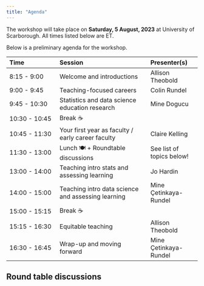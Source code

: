 ```yaml
---
title: "Agenda"
---
```


The workshop will take place on **Saturday, 5 August, 2023** at University of Scarborough.
All times listed below are ET.

Below is a preliminary agenda for the workshop.

| Time          | Session                                            | Presenter(s)          |
|:------------------|:----------------------------------|:------------------|
| 8:15 - 9:00   | Welcome and introductions                          | Allison Theobold      |
| 9:00 - 9:45   | Teaching-focused careers                           | Colin Rundel          |
| 9:45 - 10:30  | Statistics and data science education research     | Mine Dogucu           |
| 10:30 - 10:45 | Break ☕                                           |                       |
| 10:45 - 11:30 | Your first year as faculty / early career faculty  | Claire Kelling        |
| 11:30 - 13:00 | Lunch 🍽️ + Roundtable discussions                   |See list of topics below!                        |
| 13:00 - 14:00 | Teaching intro stats and assessing learning        | Jo Hardin             |
| 14:00 - 15:00 | Teaching intro data science and assessing learning | Mine Çetinkaya-Rundel |
| 15:00 - 15:15 | Break ☕                                           |                       |
| 15:15 - 16:30 | Equitable teaching                                 | Allison Theobold      |
| 16:30 - 16:45 | Wrap-up and moving forward                         | Mine Çetinkaya-Rundel |

## Round table discussions

<!-- Some possible topics! -->

<!-- -   Small-scale grants (e.g., EAGER, LEAPS) -->

<!-- -   Mentoring undergraduate projects, research, and extra curriculars (e.g., Datafest) -->

<!-- -   Alternative research projects (e.g., textbooks, websites, course materials) -->

<!-- -   Negotiating job offers -->

<!-- -   Applying for teaching-focused positions -->

<!-- -   Remote teaching -->

<!-- -   Alternative assessments (e.g., standards-based grading, specs-based grading, ungrading, etc.) -->
